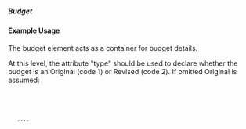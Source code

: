 ===== Budget ===== 
{{for revison 1.02}}
==== Example Usage ====

The budget element acts as a container for budget details.

At this level, the attribute "type" should be used to declare whether the budget is an Original (code 1) or Revised (code 2).   If omitted Original is assumed:

<code xml>
    <budget type="1">
    ....
    </budget>
</code>